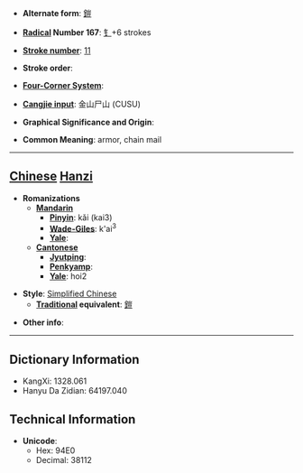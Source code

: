 * '''Alternate form''': [[鎧]]

* '''[[Wiktionary:Chinese radical index| Radical]] Number 167''': [[Wiktionary:Chinese radical index 钅|钅]]+6 strokes

* '''[[Wiktionary:Chinese total strokes index|Stroke number]]''': [[Wiktionary:Chinese total strokes index 11|11]]

* '''Stroke order''': 

* '''[[Wiktionary:Chinese four corner index|Four-Corner System]]''': 

* '''[[Wiktionary:Chinese Cangjie index|Cangjie input]]''': 金山尸山 (CUSU)

* '''Graphical Significance and Origin''': 

* '''Common Meaning''': armor, chain mail

----

== [[Chinese]] [[Hanzi]] ==

* '''Romanizations'''
** '''[[Mandarin]]'''
*** '''[[Pinyin]]''': kǎi (kai3)
*** '''[[Wade-Giles]]''': k'ai<sup>3</sup>
*** '''[[Yale]]''': 
** '''[[Cantonese]]'''
*** '''[[Jyutping]]''':
*** '''[[Penkyamp]]''': 
*** '''[[Yale]]''': hoi2

* '''Style''': [[Simplified Chinese]] 
** '''[[Traditional Chinese|Traditional]] equivalent''': [[鎧]]

* '''Other info''': 

----

== Dictionary Information ==

* KangXi: 1328.061
* Hanyu Da Zidian: 64197.040

== Technical Information ==

* '''Unicode''':
** Hex: 94E0
** Decimal: 38112